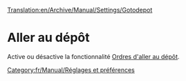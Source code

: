 [[Translation:en/Archive/Manual/Settings/Gotodepot]]


=Aller au dépôt=

Active ou désactive la fonctionnalité [[fr/Archive/Manual/Settings/Permettre les ordres d'aller au dépôt|Ordres d'aller au dépôt]].
[[Category:fr/Manual/Réglages et préférences]]

{{fr/Manual/Amorce}}